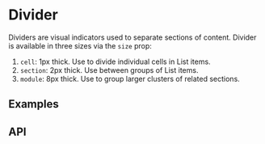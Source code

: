 <!--
Copyright (c) Uber Technologies, Inc.

This source code is licensed under the MIT license found in the
LICENSE file in the root directory of this source tree.
-->




# Divider

Dividers are visual indicators used to separate sections of content. Divider is available in
three sizes via the `size` prop:

1. `cell`: 1px thick. Use to divide individual cells in List items.
2. `section`: 2px thick. Use between groups of List items.
3. `module`: 8px thick. Use to group larger clusters of related sections.

## Examples

<Example title="Basic" path="divider/basic.js">
  <DividerBasic />
</Example>

## API

<Exports component={DividerExports} title="Divider exports" path="baseui/divider" />
